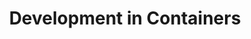 ---
title: Development in Containers
description: How to set up a coding environment using containers for efficient development.
publishedDate: 2024-06-28
keywords: []
tag: Containerization
series:
published: true
---